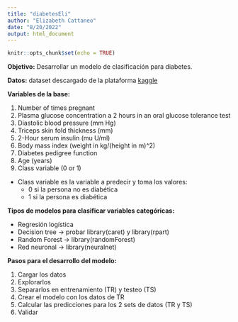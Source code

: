```yaml
---
title: "diabetesEli"
author: "Elizabeth Cattaneo"
date: "8/20/2022"
output: html_document
---
```


```r
knitr::opts_chunk$set(echo = TRUE)
```

**Objetivo:**
Desarrollar un modelo de clasificación para diabetes.

**Datos:**
dataset descargado de la plataforma  [kaggle](https://www.kaggle.com/competitions/diabetes-classification/overview)

**Variables de la base:**

1. Number of times pregnant
2. Plasma glucose concentration a 2 hours in an oral glucose tolerance test
3. Diastolic blood pressure (mm Hg)
4. Triceps skin fold thickness (mm)
5. 2-Hour serum insulin (mu U/ml)
6. Body mass index (weight in kg/(height in m)^2)
7. Diabetes pedigree function
8. Age (years)
9. Class variable (0 or 1)

* Class variable es la variable a predecir y toma los valores:
  - 0 si la persona no es diabética
  - 1 si la persona es diabética

**Tipos de modelos para clasificar variables categóricas:**

+ Regresión logística
+ Decision tree -> probar library(caret) y library(rpart)
+ Random Forest -> library(randomForest)
+ Red neuronal -> library(neuralnet)

**Pasos para el desarrollo del modelo:**

1) Cargar los datos 
2) Explorarlos
3) Separarlos en entrenamiento (TR) y testeo (TS)
4) Crear el modelo con los datos de TR
5) Calcular las predicciones para los 2 sets de datos (TR y TS)
6) Validar
